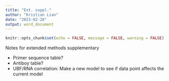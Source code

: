 ```yaml
---
title: "Ext. suppl."
author: "Kristian Lian"
date: "2023-02-28"
output: word_document
---
```


```r
knitr::opts_chunk$set(echo = FALSE, message = FALSE, warning = FALSE)
```

Notes for extended methods supplementary

- Primer sequence table?
- Antiboy table?
- UBF/RNA correlation: Make a new model to see if data point affects the current model




